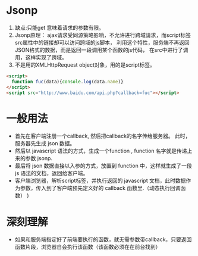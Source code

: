 # Jsonp

1. 缺点:只能get   意味着请求的参数有限。
2. Jsonp原理： 
  ajax请求受同源策略影响，不允许进行跨域请求，而script标签src属性中的链接却可以访问跨域的js脚本，
  利用这个特性，服务端不再返回JSON格式的数据，而是返回一段调用某个函数的js代码，
  在src中进行了调用，这样实现了跨域。
3. 不是用的XMLHttpRequest object对象，用的是script标签。

```html
<script>
  function fuc(data){console.log(data.name)}
</script>
<script src="http://www.baidu.com/api.php?callback=fuc"></script>
```

# 一般用法
* 首先在客户端注册一个callback, 然后把callback的名字传给服务器。
此时，服务器先生成 json 数据。
* 然后以 javascript 语法的方式，生成一个function , function 名字就是传递上来的参数 jsonp.
* 最后将 json 数据直接以入参的方式，放置到 function 中，这样就生成了一段 js 语法的文档，返回给客户端。
* 客户端浏览器，解析script标签，并执行返回的 javascript 文档，此时数据作为参数，传入到了客户端预先定义好的 callback 函数里.（动态执行回调函数）
)

# 深刻理解
* 如果和服务端指定好了前端要执行的函数，就无需参数带callback，只要返回函数片段，浏览器自会执行该函数（该函数必须在在前台找到）

